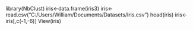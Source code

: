 library(NbClust)
iris<-data.frame(iris3)
iris<-read.csv("C:/Users/William/Documents/Datasets/Iris.csv")
head(iris)
iris<-iris[,c(-1,-6)]
View(iris)
